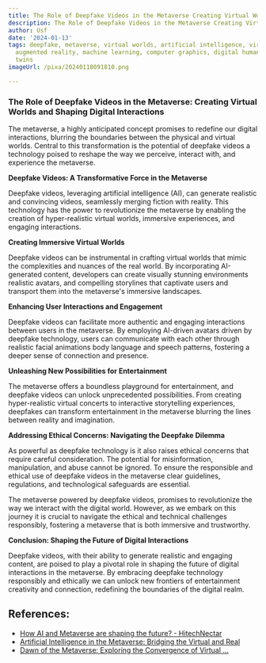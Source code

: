 ```yaml
---
title: The Role of Deepfake Videos in the Metaverse Creating Virtual Worlds
description: The Role of Deepfake Videos in the Metaverse Creating Virtual Worlds
author: Usf
date: '2024-01-13'
tags: deepfake, metaverse, virtual worlds, artificial intelligence, virtual reality,
  augmented reality, machine learning, computer graphics, digital humans, digital
  twins
imageUrl: /pixa/20240118091810.png

---
```

### The Role of Deepfake Videos in the Metaverse:  Creating  Virtual Worlds and Shaping Digital Interactions

The metaverse,  a highly anticipated concept promises to redefine our digital interactions, blurring the boundaries between the physical  and virtual  worlds. Central to this  transformation is the potential of deepfake videos a technology poised to reshape the way we perceive, interact with,  and experience the metaverse.

**Deepfake  Videos: A Transformative Force in  the Metaverse**

Deepfake videos,  leveraging artificial intelligence (AI), can generate realistic  and convincing videos, seamlessly merging fiction with reality. This  technology has the power to revolutionize the metaverse by enabling the creation of hyper-realistic virtual worlds, immersive experiences, and engaging interactions.

**Creating Immersive Virtual Worlds**

Deepfake videos can be instrumental in crafting virtual worlds that mimic the complexities and nuances of the  real world. By incorporating AI-generated  content, developers can create visually stunning environments realistic avatars,  and compelling storylines that captivate users and transport them into  the metaverse's immersive landscapes.

**Enhancing User Interactions and Engagement**

Deepfake videos can facilitate more authentic and engaging interactions between users in the metaverse. By employing  AI-driven avatars driven  by deepfake technology, users can  communicate with each other through  realistic facial animations body language and speech patterns, fostering a deeper sense of connection and presence.

**Unleashing New Possibilities for Entertainment**

The metaverse offers a boundless playground for entertainment, and deepfake videos can unlock unprecedented possibilities. From creating hyper-realistic virtual concerts  to interactive storytelling experiences, deepfakes can transform entertainment in the  metaverse blurring the lines between reality and imagination.

**Addressing Ethical Concerns: Navigating the Deepfake Dilemma**

As powerful as deepfake technology is it also raises  ethical concerns  that require careful consideration. The potential  for misinformation, manipulation, and abuse cannot be ignored. To ensure the responsible and ethical use  of  deepfake videos in the metaverse clear guidelines, regulations, and technological safeguards are essential.

The  metaverse powered by deepfake videos, promises to revolutionize the way  we  interact with the digital world. However,  as we embark on this journey it is crucial to  navigate the ethical and technical challenges responsibly, fostering a metaverse that is both immersive and trustworthy.

**Conclusion: Shaping the  Future of Digital Interactions**

Deepfake videos, with their ability to generate realistic  and engaging content, are poised to  play a pivotal role in shaping  the  future of digital interactions in  the metaverse. By embracing deepfake technology responsibly and ethically we can unlock new frontiers of entertainment creativity and connection,  redefining the boundaries of the digital realm.

## References:
- [How AI and Metaverse are shaping the future? - HitechNectar](https://www.hitechnectar.com/blogs/how-ai-and-metaverse-are-shaping-the-future/)
- [Artificial Intelligence in the Metaverse: Bridging the Virtual and Real](https://www.xrtoday.com/virtual-reality/artificial-intelligence-in-the-metaverse-bridging-the-virtual-and-real/)
- [Dawn of the Metaverse: Exploring the Convergence of Virtual ...](https://www.linkedin.com/pulse/dawn-metaverse-exploring-convergence-virtual-worlds-real-alok-nayak-khnkf)
